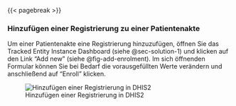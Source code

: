 
{{< pagebreak >}}

### Hinzufügen einer Registrierung zu einer Patientenakte {#sec-solution-3}

Um einer Patientenakte eine Registrierung hinzuzufügen, öffnen Sie das Tracked Entity Instance Dashboard (siehe @sec-solution-1) und klicken auf den Link "Add new" (siehe @fig-add-enrolment). Im sich öffnenden Formular können Sie bei Bedarf die vorausgefüllten Werte verändern und anschließend auf "Enroll" klicken.

![Hinzufügen einer Registrierung in DHIS2](img/fig-add-enrolment.png){#fig-add-enrolment fig-alt="Die Schaltfläche \"Add new\" (Neu hinzufügen) ist in der Mitte des Blocks \"Enrollment\" (Registrierung) oben links im Tracked Entity Instance Dashboard der Patientenakte."}
